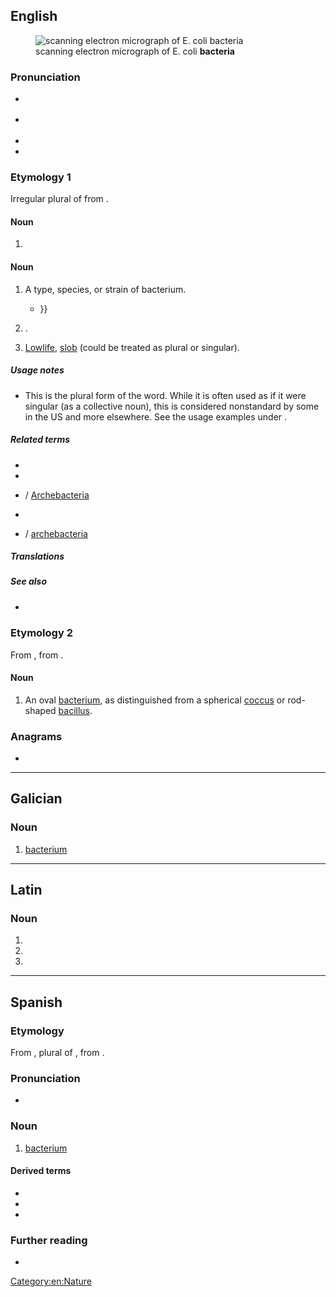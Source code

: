 {{also|Bacteria|bactéria|bacterià}}
==English==
[[Image:EscherichiaColi NIAID.jpg|thumb|scanning electron micrograph of E. coli '''bacteria''']]

===Pronunciation===
* {{a|GA}} {{IPA|en|/bækˈtɪɹ.i.ə/}}
* {{a|RP}} {{IPA|en|/bækˈtɪəɹ.ɪ.ə/}}
* {{audio|en|en-us-bacteria.ogg|Audio (US)}}
* {{rhymes|en|ɪəɹiə|s=4}}

===Etymology 1===
Irregular plural of {{m|en|bacterium}} from {{bor|en|NL.|bactēria}}.

====Noun====
{{head|en|noun form}}

# {{en-irregular plural of|bacterium|ending=a}}

====Noun====
{{en-noun}}

# {{lb|en|US}} A type, species, or strain of bacterium.
#* {{quote-book|en|2002|A.C. Panchdhari|Water Supply and Sanitary Installations|url=http://books.google.com/books?id=3PEDkIS5J_kC|edition=2nd ed.|isbn=8122412254|page=177
|passage=Anaerobic '''bacteria''' function in the absence of oxygen, where as aerobic '''bacteria''' require sunlight and also oxygen. Both these '''bacterias''' are capable of breaking down the organic matter {{...}}}}
# {{lb|en|US|proscribed}} {{alternative form of|en|bacterium}}.
# {{lb|en|pejorative|slang}} [[lowlife|Lowlife]], [[slob]] (could be treated as plural or singular).

=====Usage notes=====
* This is the plural form of the word. While it is often used as if it were singular (as a collective noun), this is considered nonstandard by some in the US and more elsewhere. See the usage examples under {{m|en|bacterium}}.

=====Related terms=====
* {{l|en|Bacteria}}
* {{l|en|Eubacteria}}
* {{l|en|Archaebacteria}} / [[Archebacteria]]
* {{l|en|eubacteria}}
* {{l|en|archaebacteria}} / [[archebacteria]]

=====Translations=====
{{trans-see|bacterium}}

=====See also=====
* {{l|en|culture}} {{qualifier|collective noun}}

===Etymology 2===
From {{bor|en|NL.|bactēria|}}, from {{der|en|grc|βακτηρίᾱ||rod, stick}}.

====Noun====
{{en-noun|bacteriae}} <!--sic.-->

# {{lb|en|dated|medicine}} An oval [[bacterium]], as distinguished from a spherical [[coccus]] or rod-shaped [[bacillus]].

===Anagrams===
* {{anagrams|en|a=aabceirt|Arabetic|race-bait}}

[[Category:en:Nature]]

----

==Galician==

===Noun===
{{gl-noun|f}}

# [[bacterium]]

----

==Latin==

===Noun===
{{la-noun-form|bactēria}}

# {{inflection of|la|bactērium||nom|p}}
# {{inflection of|la|bactērium||acc|p}}
# {{inflection of|la|bactērium||voc|p}}

----

==Spanish==

===Etymology===
From {{bor|es|NL.|bacteria}}, plural of {{m|la|bactērium}}, from {{der|es|grc|βακτήριον}}.

===Pronunciation===
* {{audio|es|LL-Q1321 (spa)-AdrianAbdulBaha-bacteria.wav|Audio (Colombia)}}

===Noun===
{{es-noun|f}}

# [[bacterium]]

====Derived terms====
* {{l|es|antibacteria}}
* {{l|es|bacterial}}
* {{l|es|bacteriano}}

===Further reading===
* {{R:DRAE}}